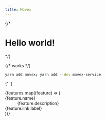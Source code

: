 ```yaml
---
title: Movex
---
```



<div className="container mx-auto max-w-[90rem] gap-2 pl-[max(env(safe-area-inset-left),1.5rem)] pr-[max(env(safe-area-inset-right),1.5rem)]">

{/* <h1 className="text-3xl font-bold underline">Hello world!</h1> */}

{/* works */}

<Hero />

<div className="
  nx-bg-primary-700/5 nx-mb-4 nx-mt-0 nx-overflow-x-auto nx-rounded-xl nx-font-medium nx-subpixel-antialiased dark:nx-bg-primary-300/10
  nx-text-[.9em] contrast-more:nx-border contrast-more:nx-border-primary-900/20 contrast-more:nx-contrast-150 contrast-more:dark:nx-border-primary-100/40
  nx-py-4 text-center">

```bash copy
yarn add movex; yarn add --dev movex-service
```
</div>


{' '}
<div className="mx-auto mt-16 max-w-2xl mt-20 lg:mt-24 lg:max-w-4xl mb-20 lg:mb-24">
  <dl className="grid max-w-xl grid-cols-1 gap-x-8 gap-y-10 lg:max-w-none lg:grid-cols-2 lg:gap-y-16">
    {features.map((feature) => (
      <div key={feature.name} className="relative pl-16">
        <dt className="text-base font-semibold leading-7 text-gray-900 dark:text-gray-300">
          <div
            className={`absolute left-0 top-0 flex h-10 w-10 items-center justify-center rounded-lg bg-indigo-500`}
          >
            <feature.icon className="h-6 w-6 text-white" aria-hidden="true" />
          </div>
          {feature.name}
        </dt>
        <dd className="mt-2 pb-3 text-base leading-7 text-gray-600 dark:text-gray-400">
          {feature.description}
        </dd>
        <Link
          className="hover:underline text-gray-700 dark:text-gray-300"
          href={feature.link.url}
        >
          {feature.link.label}
        </Link>
      </div>
    ))}
  </dl>
</div>

</div>
